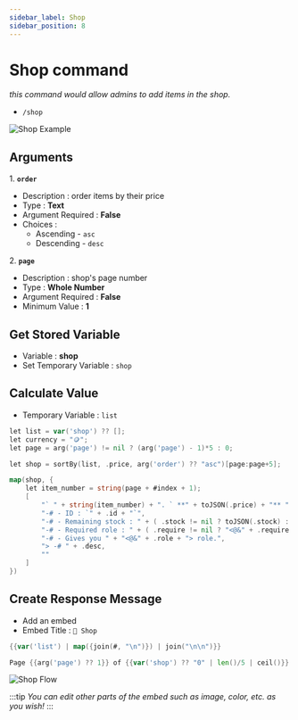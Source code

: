```yaml
---
sidebar_label: Shop
sidebar_position: 8
---
```



# Shop command

*this command would allow admins to add items in the shop.*
- `/shop`

![Shop Example](../../static/flows/eco/shop.png)  

## Arguments
<span className="bigtext">1. **`order`**</span>
- Description : order items by their price
- Type : **Text**
- Argument Required : **False** <Off className="inline-svg"/>
- Choices : 
    - Ascending - `asc`
    - Descending - `desc`

<span className="bigtext">2. **`page`**</span>
- Description : shop's page number
- Type : **Whole Number**
- Argument Required : **False** <Off className="inline-svg"/>
- Minimum Value : **1**

## Get Stored Variable
- Variable : **shop**
- Set Temporary Variable : `shop`

## Calculate Value
- Temporary Variable : `list`
```go title="Expression"
let list = var('shop') ?? [];
let currency = "🪙";
let page = arg('page') != nil ? (arg('page') - 1)*5 : 0;

let shop = sortBy(list, .price, arg('order') ?? "asc")[page:page+5];

map(shop, {
    let item_number = string(page + #index + 1);
    [
        "` " + string(item_number) + ". ` **" + toJSON(.price) + "** " + currency + " - **" + .name + "** ",
        "-# - ID : `" + .id + "`",
        "-# - Remaining stock : " + ( .stock != nil ? toJSON(.stock) : "unlimited"),
		"-# - Required role : " + ( .require != nil ? "<@&" + .require + ">" : "none" ),
        "-# - Gives you " + "<@&" + .role + "> role.",
        "> -# " + .desc,
        ""
    ]
})
```

## Create Response Message
- Add an embed
- Embed Title : `🛒 Shop`
```go title="Embed Description"
{{var('list') | map({join(#, "\n")}) | join("\n\n")}}
```
```go title="Embed Footer"
Page {{arg('page') ?? 1}} of {{var('shop') ?? "0" | len()/5 | ceil()}} ; Total items in shop - {{var('shop') != nil ? len(var('shop')) : "0"}}
```

![Shop Flow](../../static/flows/eco/shopFlow.png)  

:::tip
*You can edit other parts of the embed such as image, color, etc. as you wish!*
:::